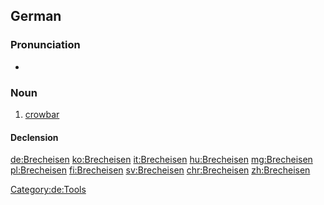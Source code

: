 ==German==

===Pronunciation===
* {{IPA|/ˈbʀɛçˌʔaɪ̯zn̩/|/ˈbʀɛçˌʔaɪ̯zən/|lang=de}}

===Noun===
{{de-noun|n|Brecheisens|Brecheisen}}

# [[crowbar]]

====Declension====
{{de-decl-noun-n|s||n}}

[[Category:de:Tools]]

[[de:Brecheisen]]
[[ko:Brecheisen]]
[[it:Brecheisen]]
[[hu:Brecheisen]]
[[mg:Brecheisen]]
[[pl:Brecheisen]]
[[fi:Brecheisen]]
[[sv:Brecheisen]]
[[chr:Brecheisen]]
[[zh:Brecheisen]]